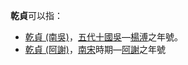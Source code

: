 '''乾貞'''可以指：
* [[乾貞_(南吳)|乾貞 (南吳)]]，[[五代十國|五代十國]][[杨吴|吳]]—[[楊溥_(十國)|楊溥]]之年號。
* [[乾貞_(阿謝)|乾貞 (阿謝)]]，[[南宋|南宋]]時期—[[阿謝_(彝族)|阿謝]]之年號

{{disambig|cat=年号消歧义}}